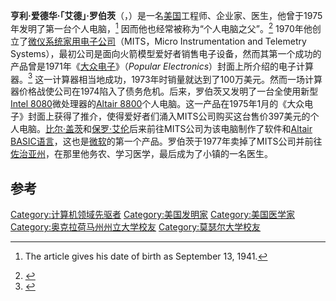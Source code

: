 {{Infobox Person
| name        = 艾德·罗伯茨<br />Ed Roberts
| image       = Ed Roberts 2002 by Spencer Smith.jpg <!-- EdRoberts1975.jpg-->
| caption     = 摄于2002年
| birth_date  = {{Birth date|1941|9|13}}
| birth_place = {{flagicon|USA}}[[美国|美国]][[佛罗里达州|佛罗里达州]][[迈阿密|迈阿密]]
| death_date     = {{Death date and age|2010|4|1|1941|9|13}}
| death_place = {{flagicon|USA}}[[美国|美国]][[佐治亚州|佐治亚州]][[科克倫_(佐治亞州)|科克倫]]| | nationality = 美國
| education   = [[邁阿密大學_(佛羅里達州)|邁阿密大學]]<br/>[[奧克拉荷馬州立大學|奧克拉荷馬州立大學]]<br/>{{link-en|梅瑟大學|Mercer University}}
| known_for   = [[個人電腦|個人電腦]]
| occupation  = 电子工程师<br/>商人<br/>企业家<br/>农民<br/>医生
| spouse      = 琼·克拉克（Joan Clark，1962-1988年）<br />唐娜·莫尔丁（Donna Mauldin，1991年-？）<br />罗莎·库珀（2000年-2010年）
| children    = 6名
| residence   = 
| alma_mater  = 
| website     = 
}}

'''亨利·爱德华·「艾德」·罗伯茨'''（{{lang-en|'''Henry Edward "Ed" Roberts'''}}，{{bd|1941年|9月13日|2010年|4月1日|catIdx=Roberts, Ed}}）是一名[[美国|美国]]工程师、企业家、医生，他曾于1975年发明了第一台个人电脑，<ref name = "AJC Apr 27, 1997">{{Cite news | last = Emerson | first = Bo| title = Doctor of invention Computer pioneer keeping it personal as a small-town doc | newspaper = The Atlanta Journal Constitution | page = M 01 | date = April 27, 1997}}The article gives his date of birth as September 13, 1941.</ref> 因而他也经常被称为“个人电脑之父”。<ref name = "BBC Apr 2010">{{Cite web | title = Microsoft founders lead tributes to 'father of the PC' | publisher = BBC News | date = April 2, 2010 | url = http://news.bbc.co.uk/2/hi/technology/8600493.stm | accessdate = April 2, 2010 | archive-date = 2012-06-24 | archive-url = https://www.webcitation.org/68ffsof6t?url=http://news.bbc.co.uk/2/hi/technology/8600493.stm | dead-url = no }}</ref> 1970年他创立了[[微仪系统家用电子公司|微仪系统家用电子公司]]（MITS，Micro Instrumentation and Telemetry Systems），最初公司是面向火箭模型爱好者销售电子设备，然而其第一个成功的产品曾是1971年《[[大众电子|大众电子]]》（''Popular Electronics''）封面上所介绍的电子计算器。<ref name = "MITS 816">{{cite journal | last = Roberts | first = Ed | date = November 1971 | title = Electronic desk calculator you can build | journal = Popular Electronics | volume = 35 | issue = 5 | pages = pp. 27–32 }}</ref> 这一计算器相当地成功，1973年时销量就达到了100万美元。然而一场计算器价格战使公司在1974陷入了债务危机。后来，罗伯茨又发明了一台全使用新型[[Intel_8080|Intel 8080]]微处理器的[[Altair_8800|Altair 8800]]个人电脑。这一产品在1975年1月的《大众电子》封面上获得了推介，使得爱好者们涌入MITS公司购买这台售价397美元的个人电脑。[[比尔·盖茨|比尔·盖茨]]和[[保罗·艾伦|保罗·艾伦]]后来前往MITS公司为该电脑制作了软件和[[Altair_BASIC语言|Altair BASIC语言]]，这也是[[微软|微软]]的第一个产品。罗伯茨于1977年卖掉了MITS公司并前往[[佐治亚州|佐治亚州]]，在那里他务农、学习医学，最后成为了小镇的一名医生。

== 参考 ==
{{reflist}}

{{Authority control}}
{{DEFAULTSORT:Roberts, Ed}}
[[Category:计算机领域先驱者|Category:计算机领域先驱者]]
[[Category:美国发明家|Category:美国发明家]]
[[Category:美国医学家|Category:美国医学家]]
[[Category:奥克拉荷马州州立大学校友|Category:奥克拉荷马州州立大学校友]]
[[Category:莫瑟尔大学校友|Category:莫瑟尔大学校友]]